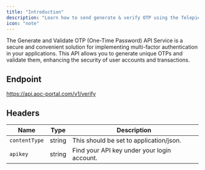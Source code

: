 ```yaml
---
title: "Introduction"
description: "Learn how to send generate & verify OTP using the Telepie API."
icon: "note"
---
```


The Generate and Validate OTP (One-Time Password) API Service is a secure and convenient solution for implementing multi-factor authentication in your applications. This API allows you to generate unique OTPs and validate them, enhancing the security of user accounts and transactions.

## Endpoint

https://api.aoc-portal.com/v1/verify

## Headers

| Name          | Type   | Description                                 |
| ------------- | ------ | ------------------------------------------- |
| `contentType` | string | This should be set to application/json.     |
| `apikey`      | string | Find your API key under your login account. |
